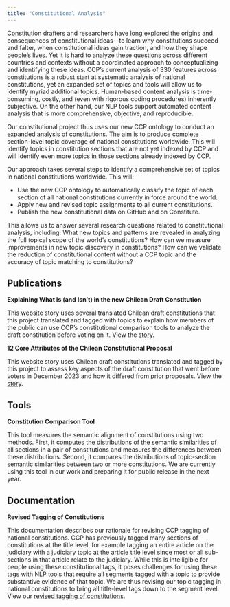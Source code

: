 ```yaml
---
title: "Constitutional Analysis"
---
```


Constitution drafters and researchers have long explored the origins and consequences of constitutional ideas—to learn why constitutions succeed and falter, when constitutional ideas gain traction, and how they shape people’s lives. Yet it is hard to analyze these questions across different countries and contexts without a coordinated approach to conceptualizing and identifying these ideas. CCP’s current analysis of 330 features across constitutions is a robust start at systematic analysis of national constitutions, yet an expanded set of topics and tools will allow us to identify myriad additional topics. Human-based content analysis is time-consuming, costly, and (even with rigorous coding procedures) inherently subjective. On the other hand, our NLP tools support automated content analysis that is more comprehensive, objective, and reproducible.

Our constitutional project thus uses our new CCP ontology to conduct an expanded analysis of constitutions. The aim is to produce complete section-level topic coverage of national constitutions worldwide. This will identify topics in constitution sections that are not yet indexed by CCP and will identify even more topics in those sections already indexed by CCP.

Our approach takes several steps to identify a comprehensive set of topics in national constitutions worldwide. This will:

* Use the new CCP ontology to automatically classify the topic of each section of all national constitutions currently in force around the world.
* Apply new and revised topic assignments to all current constitutions.
* Publish the new constitutional data on GitHub and on Constitute.

This allows us to answer several research questions related to constitutional analysis, including: What new topics and patterns are revealed in analyzing the full topical scope of the world’s constitutions? How can we measure improvements in new topic discovery in constitutions? How can we validate the reduction of constitutional content without a CCP topic and the accuracy of topic matching to constitutions?

## Publications

**Explaining What Is (and Isn't) in the new Chilean Draft Constitution**

This website story uses several translated Chilean draft constitutions that this project translated and tagged with topics to explain how members of the public can use CCP’s constitutional comparison tools to analyze the draft constitution before voting on it. View the [story](https://comparativeconstitutionsproject.org/exploring-what-is-and-isnt-in-the-new-chilean-draft-constitution-2/).

**12 Core Attributes of the Chilean Constitutional Proposal**

This website story uses Chilean draft constitutions translated and tagged by this project to assess key aspects of the draft constitution that went before voters in December 2023 and how it differed from prior proposals. View the [story](https://www.constituteproject.org/data-stories/chile-2023-proposal).

## Tools

**Constitution Comparison Tool**

This tool measures the semantic alignment of constitutions using two methods. First, it computes the distributions of the semantic similarities of all sections in a pair of constitutions and measures the differences between these distributions. Second, it compares the distributions of topic-section semantic similarities between two or more constitutions. We are currently using this tool in our work and preparing it for public release in the next year.

## Documentation

**Revised Tagging of Constitutions**

This documentation describes our rationale for revising CCP tagging of national constitutions. CCP has previously tagged many sections of constitutions at the title level, for example tagging an entire article on the judiciary with a judiciary topic at the article title level since most or all sub-sections in that article relate to the judiciary. While this is intelligible for people using these constitutional tags, it poses challenges for using these tags with NLP tools that require all segments tagged with a topic to provide substantive evidence of that topic. We are thus revising our topic tagging in national constitutions to bring all title-level tags down to the segment level. View our [revised tagging of constitutions](https://github.com/conceptintegration/conceptintegration.github.io/blob/main/revised_tagging.pdf).
